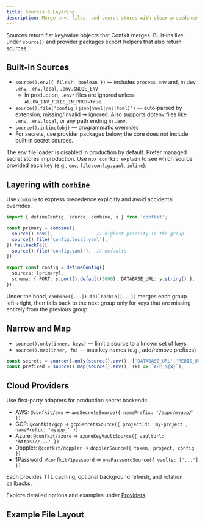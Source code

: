 ```yaml
---
title: Sources & Layering
description: Merge env, files, and secret stores with clear precedence.
---
```


Sources return flat key/value objects that Confkit merges. Built‑ins live under `source()` and provider packages export helpers that also return sources.

## Built‑in Sources

- `source().env({ files?: boolean })` — includes `process.env` and, in dev, `.env`, `.env.local`, `.env.$NODE_ENV`
  - In production, `.env*` files are ignored unless `ALLOW_ENV_FILES_IN_PROD=true`
- `source().file('config.(json|yaml|yml|toml)')` — auto‑parsed by extension; missing/invalid → ignored. Also supports dotenv files like `.env`, `.env.local`, or any path ending in `.env`.
- `source().inline(obj)` — programmatic overrides
- For secrets, use provider packages below; the core does not include built‑in secret sources.

<Callout title="Safety by Default">
  The env file loader is disabled in production by default. Prefer managed secret stores in production.
</Callout>

<Callout title="Debug Provenance" type="info">
  Use <code>npx confkit explain</code> to see which source provided each key (e.g., <code>env</code>, <code>file:config.yaml</code>, <code>inline</code>).
</Callout>

## Layering with `combine`

Use `combine` to express precedence explicitly and avoid accidental overrides.

```ts title="Layered sources with fallback"
import { defineConfig, source, combine, s } from 'confkit';

const primary = combine([
  source().env(),                // highest priority in the group
  source().file('config.local.yaml'),
]).fallbackTo([
  source().file('config.yaml'),  // defaults
]);

export const config = defineConfig({
  sources: [primary],
  schema: { PORT: s.port().default(3000), DATABASE_URL: s.string() },
});
```

Under the hood, `combine([...]).fallbackTo([...])` merges each group left→right, then falls back to the next group only for keys that are missing entirely from the previous group.

## Narrow and Map

- `source().only(inner, keys)` — limit a source to a known set of keys
- `source().map(inner, fn)` — map key names (e.g., add/remove prefixes)

```ts title="Narrowing and mapping"
const secrets = source().only(source().env(), ['DATABASE_URL','REDIS_URL']);
const prefixed = source().map(source().env(), (k) => `APP_${k}`);
```

## Cloud Providers

Use first‑party adapters for production secret backends:

- AWS: `@confkit/aws` → `awsSecretsSource({ namePrefix: '/apps/myapp/' })`
- GCP: `@confkit/gcp` → `gcpSecretsSource({ projectId: 'my-project', namePrefix: 'myapp_' })`
- Azure: `@confkit/azure` → `azureKeyVaultSource({ vaultUrl: 'https://...' })`
- Doppler: `@confkit/doppler` → `dopplerSource({ token, project, config })`
- 1Password: `@confkit/1password` → `onePasswordSource({ vaults: ['...'] })`

Each provides TTL caching, optional background refresh, and rotation callbacks.

<Callout title="See Also">
  Explore detailed options and examples under <a href="/docs/providers/aws">Providers</a>.
</Callout>

## Example File Layout

<Files>
  <Folder name="project" defaultOpen>
    <File name="conf/config.ts" />
    <File name=".env" />
    <File name="config.yaml" />
    <Folder name="src" defaultOpen>
      <File name="server.ts" />
    </Folder>
  </Folder>
</Files>
